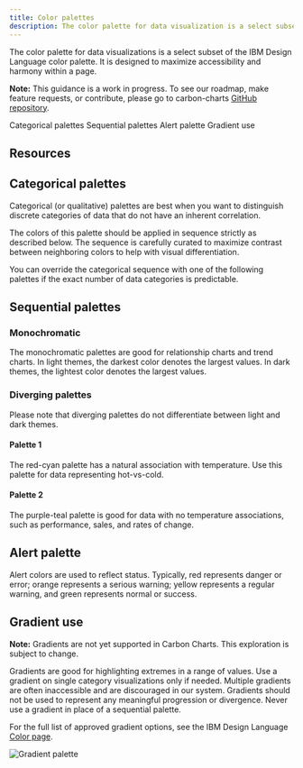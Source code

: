 ```yaml
---
title: Color palettes
description: The color palette for data visualization is a select subset of the IBM Design Language color palette.
---
```


<PageDescription>

The color palette for data visualizations is a select subset of the IBM Design Language color palette. It is designed to maximize accessibility and harmony within a page.

</PageDescription>

<InlineNotification>

**Note:** This guidance is a work in progress. To see our roadmap, make feature requests, or contribute, please go to carbon-charts [GitHub repository](https://github.com/carbon-design-system/carbon-charts).

</InlineNotification>

<AnchorLinks>

<AnchorLink>Categorical palettes</AnchorLink>
<AnchorLink>Sequential palettes</AnchorLink>
<AnchorLink>Alert palette</AnchorLink>
<AnchorLink>Gradient use</AnchorLink>

</AnchorLinks>

## Resources

<Row className="resource-card-group">
  <Column colLg={4} colMd={4} noGutterSm>
    <ResourceCard
      subTitle="Data visualization color palettes (IBM internal link)"
      href="https://ibm.box.com/s/1rvfetsgovxoj4660suz5sa2tgqizlvy"
      actionIcon="download"
    >
      <MdxIcon name="sketch" />
    </ResourceCard>
  </Column>
</Row>

## Categorical palettes

Categorical (or qualitative) palettes are best when you want to distinguish discrete categories of data that do not have an inherent correlation.

The colors of this palette should be applied in sequence strictly as described below. The sequence is carefully curated to maximize contrast between neighboring colors to help with visual differentiation.

<ColorPalette type="categorical" />

You can override the categorical sequence with one of the following palettes if the exact number of data categories is predictable.

<ColorPalette type="grouped" />

## Sequential palettes

### Monochromatic

The monochromatic palettes are good for relationship charts and trend charts. In light themes, the darkest color denotes the largest values. In dark themes, the lightest color denotes the largest values.

<ColorPalette type="sequential" isMono />

### Diverging palettes

Please note that diverging palettes do not differentiate between light and dark themes.

#### Palette 1

The red-cyan palette has a natural association with temperature. Use this palette for data representing hot-vs-cold.

#### Palette 2

The purple-teal palette is good for data with no temperature associations, such as performance, sales, and rates of change.

<ColorPalette type="sequential" isDiverging />

## Alert palette

Alert colors are used to reflect status. Typically, red represents danger or error; orange represents a serious warning; yellow represents a regular warning, and green represents normal or success.

<ColorPalette type="alert" />

## Gradient use

<InlineNotification>

**Note:** Gradients are not yet supported in Carbon Charts. This exploration is subject to change.

</InlineNotification>

Gradients are good for highlighting extremes in a range of values. Use a gradient on single category visualizations only if needed. Multiple gradients are often inaccessible and are discouraged in our system. Gradients should not be used to represent any meaningful progression or divergence. Never use a gradient in place of a sequential palette.

For the full list of approved gradient options, see the IBM Design Language [Color page](https://www.ibm.com/design/language/elements/color#gradients).

<Row>
<Column colLg={8} colMd={6} colSm={4}>

![Gradient palette](images/gradient.png)

</Column>
</Row>
